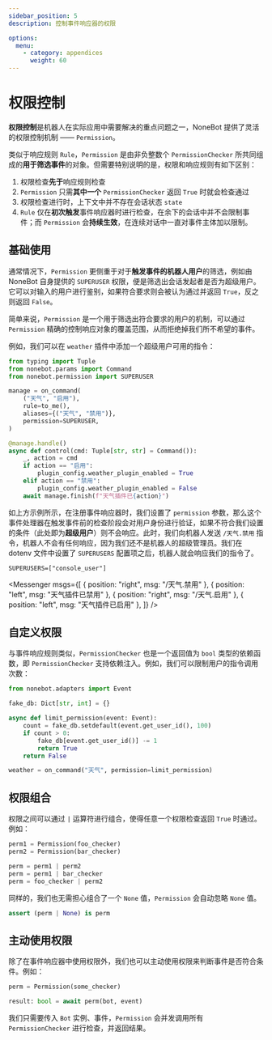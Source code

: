 ```yaml
---
sidebar_position: 5
description: 控制事件响应器的权限

options:
  menu:
    - category: appendices
      weight: 60
---
```


# 权限控制


**权限控制**是机器人在实际应用中需要解决的重点问题之一，NoneBot 提供了灵活的权限控制机制 —— `Permission`。

类似于响应规则 `Rule`，`Permission` 是由非负整数个 `PermissionChecker` 所共同组成的**用于筛选事件**的对象。但需要特别说明的是，权限和响应规则有如下区别：

1. 权限检查**先于**响应规则检查
2. `Permission` 只需**其中一个** `PermissionChecker` 返回 `True` 时就会检查通过
3. 权限检查进行时，上下文中并不存在会话状态 `state`
4. `Rule` 仅在**初次触发**事件响应器时进行检查，在余下的会话中并不会限制事件；而 `Permission` 会**持续生效**，在连续对话中一直对事件主体加以限制。

## 基础使用

通常情况下，`Permission` 更侧重于对于**触发事件的机器人用户**的筛选，例如由 NoneBot 自身提供的 `SUPERUSER` 权限，便是筛选出会话发起者是否为超级用户。它可以对输入的用户进行鉴别，如果符合要求则会被认为通过并返回 `True`，反之则返回 `False`。

简单来说，`Permission` 是一个用于筛选出符合要求的用户的机制，可以通过 `Permission` 精确的控制响应对象的覆盖范围，从而拒绝掉我们所不希望的事件。

例如，我们可以在 `weather` 插件中添加一个超级用户可用的指令：

```python {3,9} title=weather/__init__.py
from typing import Tuple
from nonebot.params import Command
from nonebot.permission import SUPERUSER

manage = on_command(
    ("天气", "启用"),
    rule=to_me(),
    aliases={("天气", "禁用")},
    permission=SUPERUSER,
)

@manage.handle()
async def control(cmd: Tuple[str, str] = Command()):
    _, action = cmd
    if action == "启用":
        plugin_config.weather_plugin_enabled = True
    elif action == "禁用":
        plugin_config.weather_plugin_enabled = False
    await manage.finish(f"天气插件已{action}")
```

如上方示例所示，在注册事件响应器时，我们设置了 `permission` 参数，那么这个事件处理器在触发事件前的检查阶段会对用户身份进行验证，如果不符合我们设置的条件（此处即为**超级用户**）则不会响应。此时，我们向机器人发送 `/天气.禁用` 指令，机器人不会有任何响应，因为我们还不是机器人的超级管理员。我们在 dotenv 文件中设置了 `SUPERUSERS` 配置项之后，机器人就会响应我们的指令了。

```dotenv title=.env
SUPERUSERS=["console_user"]
```

<Messenger
  msgs={[
    { position: "right", msg: "/天气.禁用" },
    { position: "left", msg: "天气插件已禁用" },
    { position: "right", msg: "/天气.启用" },
    { position: "left", msg: "天气插件已启用" },
  ]}
/>

## 自定义权限

与事件响应规则类似，`PermissionChecker` 也是一个返回值为 `bool` 类型的依赖函数，即 `PermissionChecker` 支持依赖注入。例如，我们可以限制用户的指令调用次数：

```python title=weather/__init__.py
from nonebot.adapters import Event

fake_db: Dict[str, int] = {}

async def limit_permission(event: Event):
    count = fake_db.setdefault(event.get_user_id(), 100)
    if count > 0:
        fake_db[event.get_user_id()] -= 1
        return True
    return False

weather = on_command("天气", permission=limit_permission)
```

## 权限组合

权限之间可以通过 `|` 运算符进行组合，使得任意一个权限检查返回 `True` 时通过。例如：

```python {4-6}
perm1 = Permission(foo_checker)
perm2 = Permission(bar_checker)

perm = perm1 | perm2
perm = perm1 | bar_checker
perm = foo_checker | perm2
```

同样的，我们也无需担心组合了一个 `None` 值，`Permission` 会自动忽略 `None` 值。

```python
assert (perm | None) is perm
```

## 主动使用权限

除了在事件响应器中使用权限外，我们也可以主动使用权限来判断事件是否符合条件。例如：

```python {3}
perm = Permission(some_checker)

result: bool = await perm(bot, event)
```

我们只需要传入 `Bot` 实例、事件，`Permission` 会并发调用所有 `PermissionChecker` 进行检查，并返回结果。
